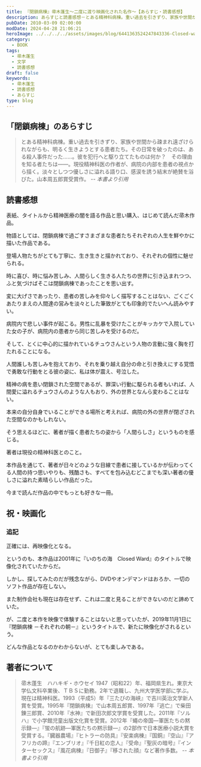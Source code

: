 ```yaml
---
title: 『閉鎖病棟』帚木蓬生～二度に渡り映画化された名作～【あらすじ・読書感想】
description: あらすじと読書感想－とある精神科病棟。重い過去を引きずり、家族や世間から疎まれ遠ざけられながらも、明るく生きようとする患者たち。その日常を破ったのは、ある殺人事件だった……。彼を犯行へと駆り立てたものは何か？　その理由を知る者たちは――。現役精神科医の作者が、病院の内部を患者の視点から描く。帚木蓬生の初期作品
pubDate: 2010-03-09 02:00:00
modDate: 2024-04-28 21:06:21
heroImage: ../../../../assets/images/blog/6441363524247843336-Closed-ward.webp
category:
  - BOOK
tags:
  - 帚木蓬生
  - 文学
  - 読書感想
draft: false
keywords:
  - 帚木蓬生
  - 読書感想
  - あらすじ
type: blog
---
```



## 「閉鎖病棟」のあらすじ

> とある精神科病棟。重い過去を引きずり、家族や世間から疎まれ遠ざけられながらも、明るく生きようとする患者たち。その日常を破ったのは、ある殺人事件だった……。彼を犯行へと駆り立てたものは何か？　その理由を知る者たちは――。現役精神科医の作者が、病院の内部を患者の視点から描く。淡々としつつ優しさに溢れる語り口、感涙を誘う結末が絶賛を浴びた。山本周五郎賞受賞作。 <cite>-- 本書より引用</cite>

## 読書感想

表紙、タイトルから精神医療の闇を語る作品と思い購入、はじめて読んだ帚木作品。

物語としては、閉鎖病棟で過ごすさまざまな患者たちそれぞれの人生を鮮やかに描いた作品である。

登場人物たちがとても丁寧に、生き生きと描かれており、それぞれの個性に魅せられる。

時に喜び、時に悩み苦しみ、人間らしく生きる人たちの世界に引き込まれつつ、ふと気づけばそこは閉鎖病棟であったことを思い出す。

変に大げさであったり、患者の苦しみを仰々しく描写することはない、ごくごくあたりまえの人間達の営みを淡々とした筆致がとても印象的でたいへん読みやすい。

病院内で悲しい事件が起こる。男性に乱暴を受けたことがキッカケで入院していた女の子が、病院内の患者から同じ苦しみを受けるのだ。

そして、とくに中心的に描かれているチュウさんという人物の言動に強く胸を打たれることになる。

人間誰しも苦しみを抱えており、それを乗り越え自分の命と引き換えにする覚悟で勇敢な行動をとる彼の姿に、私は体が震え、号泣した。

精神の病を患い閉鎖された空間であるが、罪深い行動に駆られる者もいれば、人間愛に溢れるチュウさんのような人もおり、外の世界となんら変わることはない。

本来の自分自身でいることができる場所と考えれば、病院の外の世界が閉ざされた空間なのかもしれない。

そう思えるほどに、著者が描く患者たちの姿から「人間らしさ」というものを感じる。

著者は現役の精神科医とのこと。

本作品を通じて、著者が日々どのような目線で患者に接しているかが伝わってくる人間の持つ思いやりも、残酷さも、すべてを包み込むどこまでも深い著者の優しさに溢れた素晴らしい作品だった。

今まで読んだ作品の中でもっとも好きな一冊。

<div class='not-prose'>
	<div data-vc_mylinkbox_id='886768640'></div>
</div>

## 祝・映画化

### 追記

正確には、再映像化となる。

というのも、本作品は2001年に『いのちの海　Closed Ward』のタイトルで映像化されていたからだ。

<BlogCard
  title='いのちの海 Closed Ward : 作品情報 - 映画.com'
  description='いのちの海 Closed Wardの作品情報。上映スケジュール、映画レビュー、予告動画。ある精神病院で起きた殺人事件を通し、人生に絶望した少女が再生していく姿を描いたドラマ。監督は「ハロー！フィンガー5...'
  url='https://eiga.com/movie/75915/'
  domain='eiga.com'
/>

しかし、探してみたのだが残念ながら、DVDやオンデマンドはおろか、一切のソフト作品が存在しない。

また制作会社も現在は存在せず、これは二度と見ることができないのだと諦めていた。

が、二度と本作を映像で体験することはないと思っていたが、2019年11月1日に『閉鎖病棟 －それぞれの朝－』というタイトルで、新たに映像化がされるという。

<BlogCard
  title='閉鎖病棟　それぞれの朝 : 作品情報 - 映画.com'
  description='閉鎖病棟　それぞれの朝の作品情報。上映スケジュール、映画レビュー、予告動画。山本周五郎賞を受賞した帚木蓬生のベストセラー小説「閉鎖病棟」を、「愛を乞うひと」の平山秀幸監督・脚本で映画化。長野...'
  url='https://eiga.com/movie/90733/'
  domain='eiga.com'
/>

どんな作品となるのかわからないが、とても楽しみである。

<div class='not-prose'>
	<div data-vc_mylinkbox_id='887416139'></div>
</div>

## 著者について

> 帚木蓬生　ハハキギ・ホウセイ 1947（昭和22）年、福岡県生れ。東京大学仏文科卒業後、ＴＢＳに勤務。2年で退職し、九州大学医学部に学ぶ。現在は精神科医。1993（平成5）年『三たびの海峡』で吉川英治文学新人賞を受賞。1995年『閉鎖病棟』で山本周五郎賞、1997年『逃亡』で柴田錬三郎賞、2010年『水神』で新田次郎文学賞を受賞した。2011年『ソルハ』で小学館児童出版文化賞を受賞。2012年『蠅の帝国―軍医たちの黙示録―』『蛍の航跡―軍医たちの黙示録―』の2部作で日本医療小説大賞を受賞する。『臓器農場』『ヒトラーの防具』『安楽病棟』『国銅』『空山』『アフリカの蹄』『エンブリオ』『千日紅の恋人』『受命』『聖灰の暗号』『インターセックス』『風花病棟』『日御子』『移された顔』など著作多数。 <cite>-- 本書より引用</cite>
